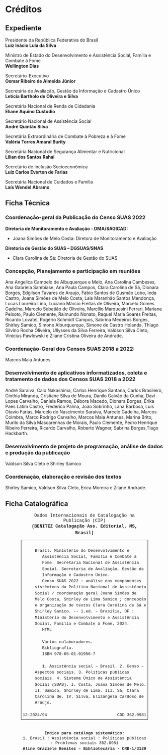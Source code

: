 # Créditos {.unnumbered}

## Expediente {.unnumbered}

Presidente da República Federativa do Brasil\
**Luiz Inácio Lula da Silva**

Ministro de Estado do Desenvolvimento e Assistência Social, Família e Combate à Fome\
**Wellington Dias**

Secretário-Executivo\
**Osmar Ribeiro de Almeida Júnior**

Secretária de Avaliação, Gestão da Informação e Cadastro Único\
**Letícia Bartholo de Oliveira e Silva**

Secretária Nacional de Renda de Cidadania\
**Eliane Aquino Custodio**

Secretário Nacional de Assistência Social\
**André Quintão Silva**

Secretária Extraordinária de Combate à Pobreza e à Fome\
**Valéria Torres Amaral Burity**

Secretária Nacional de Segurança Alimentar e Nutricional\
**Lilian dos Santos Rahal**

Secretário de Inclusão Socioeconômica\
**Luiz Carlos Everton de Farias**

Secretária Nacional de Cuidados e Família\
**Laís Wendel Abramo**

## Ficha Técnica {.unnumbered}

### Coordenação-geral da Publicação do Censo SUAS 2022 {.unnumbered}

**Diretoria de Monitoramento e Avaliação - DMA/SAGICAD:**

-   Joana Simões de Melo Costa: Diretora de Monitoramento e Avaliação
   

**Diretoria de Gestão do SUAS -- DGSUAS/SNAS**

-   Clara Carolina de Sá: Diretoria de Gestão do SUAS


### Concepção, Planejamento e participação em reuniões {.unnumbered}

Ana Angelica Campelo de Albuquerque e Melo, Ana Carolina Cambeses, Ana Gabriela Sambiase, Ana Paula Campos, Clara Carolina de Sá, Dionara Borges, Edgilson Tavares de Araujo, Fabio Santos de Gusmão Lobo, Ieda Castro, Joana Simões de Melo Costa, Lais Maranhão Santos Mendonça, Lucas Loureiro Lino, Luciano Márcio Freitas de Oliveira, Marcelo Gomes Gadelha, Marcelo Sebatião de Oliveira, Marcílio Marquesini Ferrari, Mariana Peixoto, Paulo Clemente, Raimundo Nonato, Raquel Maria Soares Freitas, Ricardo Lovatel, Rogério Schmidt Campos, Sabrina Medeiros Borges, Shirley Samico, Simone Alburquerque, Simone de Castro Holanda, Thiago Silvino Rocha Oliveira, Ullysses da Silva Ferreira, Valdson Silva Cleto, Vinicius Pawlowski e Zilane Cristina Oliveira de Andrade.

### Coordenação-Geral dos Censos SUAS 2018 a 2022: {.unnumbered}

Marcos Maia Antunes

### Desenvolvimento de aplicativos informatizados, coleta e tratamento de dados dos Censos SUAS 2018 a 2022 {.unnumbered}

André Saraiva, Caio Nakashima, Carlos Henrique Santana, Carlos Brasileiro, Cinthia Miranda, Cristiane Silva de Moura, Danilo Galvão da Cunha, Davi Lopes Carvalho, Daniela Ramos, Débora Macedo, Dionara Borges, Érika Paes Latim Castro, Frederico Palma, João Sobrinho, Lana Barbosa, Luis Otavio Farias, Marcelo do Nascimento Saraiva, Marcelo Gadelha, Marcos Coimbra, Marco Rodrigo Carvalho, Marcos Maia Antunes, Marina Brito, Murilo da Silva Mascarenhas de Morais, Paulo Clemente, Pedro Henrique Ribeiro Ferreira, Ricardo Carvalho, Roberto Wagner, Sabrina Borges,Tiago Hackbarth.

### Desenvolvimento de projeto de programação, análise de dados e produção da publicação {.unnumbered}

Valdson Silva Cleto e Shirley Samico


### Coordenação, elaboração e revisão dos textos {.unnumbered}

Shirley Samico, Valdson Silva Cleto, Erica Moreira e Zilane Andrade.

## Ficha Catalográfica {.unnumbered}

```{=html}
<html xmlns="http://www.w3.org/1999/xhtml" xmlns:epub="http://www.idpf.org/2007/ops">
<head>
	<link href="../Styles/idGeneratedStyles.css" rel="stylesheet" type="text/css"/>
	<link href="../Styles/estilo_geral.css" rel="stylesheet" type="text/css"/>
    
  <style>
        
p.ficha-centro {
  -webkit-hyphens: none !important; 
  adobe-hyphenate: none; 
  -moz-hyphens: none; 
  hyphens: none; 
	font-family:"Courier New", courier, monospace;
	font-size:1em;
	font-style:normal;
	font-variant:normal;
	font-weight:normal;
	line-height:1.15;
	margin-bottom:0;
	margin-left:0;
	margin-right:0;
	margin-top:0;
	orphans:1;
	page-break-after:auto;
	page-break-before:auto;
	text-align:center;
	text-decoration:none;
	text-indent:0;
	text-transform:none;
	widows:1;
}
        
p.ficha-centro-11 {
  -webkit-hyphens: none !important; 
  adobe-hyphenate: none; 
  -moz-hyphens: none; 
  hyphens: none; 
	font-family:"Courier New", courier, monospace;
	font-size:0.917em;
	font-style:normal;
	font-variant:normal;
	font-weight:normal;
	line-height:1.15;
	margin-bottom:0;
	margin-left:0;
	margin-right:0;
	margin-top:0;
	orphans:1;
	page-break-after:auto;
	page-break-before:auto;
	text-align:center;
	text-decoration:none;
	text-indent:0;
	text-transform:none;
	widows:1;
}

p.ficha-esq {
  -webkit-hyphens: none !important; 
  adobe-hyphenate: none; 
  -moz-hyphens: none; 
  hyphens: none; 
	font-family:"Courier New", courier, monospace;
	font-size:0.917em;
	font-style:normal;
	font-variant:normal;
	font-weight:normal;
	line-height:1.5;
	margin-bottom:0;
	margin-left:0;
	margin-right:0;
	margin-top:0;
	orphans:1;
	page-break-after:auto;
	page-break-before:auto;
	text-align:left;
	text-decoration:none;
	text-indent:0;
	text-transform:none;
	widows:1;
}
        
p.ficha-autor {
  -webkit-hyphens: none !important; 
  adobe-hyphenate: none; 
  -moz-hyphens: none; 
  hyphens: none; 
	font-family:"Courier New", courier, monospace;
	font-size:0.917em;
	font-style:normal;
	font-variant:normal;
	font-weight:normal;
	line-height:1.5;
	margin-bottom:0;
	margin-left:4.8em;
	margin-right:0;
	margin-top:0;
	orphans:1;
	page-break-after:auto;
	page-break-before:auto;
	text-align:left;
	text-decoration:none;
	text-indent:-1.8em;
	text-transform:none;
	widows:1;
}

p.ficha {
  -webkit-hyphens: none !important; 
  adobe-hyphenate: none; 
  -moz-hyphens: none; 
  hyphens: none; 
	font-family:"Courier New", courier, monospace;
	font-size:0.917em;
	font-style:normal;
	font-variant:normal;
	font-weight:normal;
	line-height:1.5;
	margin-bottom:0;
	margin-left:3em;
	margin-right:0;
	margin-top:0;
	orphans:1;
	page-break-after:auto;
	page-break-before:auto;
	text-align:left;
	text-decoration:none;
	text-indent:1.8em;
	text-transform:none;
	widows:1;
}

p.ficha-ca {
  -webkit-hyphens: none !important; 
  adobe-hyphenate: none; 
  -moz-hyphens: none; 
  hyphens: none; 
	font-family:"Courier New", courier, monospace;
	font-size:1em;
	font-style:normal;
	font-variant:normal;
	font-weight:bold;
	line-height:1.5;
	margin-bottom:0;
	margin-left:0;
	margin-right:0;
	margin-top:0;
	orphans:1;
	page-break-after:auto;
	page-break-before:auto;
	text-align:center;
	text-decoration:none;
	text-indent:0;
	text-transform:none;
	widows:1;
}

p.ficha-center-bold-11 {
  -webkit-hyphens: none !important; 
  adobe-hyphenate: none; 
  -moz-hyphens: none; 
  hyphens: none; 
	font-family:"Courier New", courier, monospace;
	font-size:0.917em;
	font-style:normal;
	font-variant:normal;
	font-weight:bold;
	line-height:1.5;
	margin-bottom:0;
	margin-left:0;
	margin-right:0;
	margin-top:0;
	orphans:1;
	page-break-after:auto;
	page-break-before:auto;
	text-align:center;
	text-decoration:none;
	text-indent:0;
	text-transform:none;
	widows:1;
}
        
div.ficha {
	border-width:1px;
	border-style:solid;
  padding:0.3em;
	margin:.8em auto 1em auto;
}
        
div.caixa-ficha {
  text-align:center;
}
        
div.grupo {
  display:inline-block;
  width:80%;
  margin:0 auto;
}
        
table.ficha, table.ficha tr, table.ficha td { 
  border:0;
}

div.tabela-ficha {
  text-align:center;
}

table.ficha {
  display:inline-table;
  margin:1em 0;
}
    
  </style>
	</head>

<body xmlns:xml="http://www.w3.org/XML/1998/namespace">
  <div class="caixa-ficha">
		<div id="_idContainer004" class="grupo">
			<p class="ficha-centro">Dados Internacionais de Catalogação na Publicação (CIP)</p>
			<p class="ficha-ca">(BENITEZ Catalogação Ass. Editorial, MS, Brasil)</p>
			
      <!-- #################### FICHA ###################### -->
      
			<div class="ficha" id="_idContainer003">
				<p class="ficha">	<br/></p>
				<p class="ficha-autor">Brasil. Ministério do Desenvolvimento e Assistência Social, Família e Combate à Fome. Secretaria Nacional de Assistência Social. Secretaria de Avaliação, Gestão da Informação e Cadastro Único.</p>
				<p class="ficha">	Censo SUAS 2022 : análise dos componentes sistêmicos da Política Nacional de Assistência Social / coordenação geral Joana Simões de Melo Costa, Shirley de Lima Samico ; concepção e organização de textos Clara Carolina de Sá e Shirley Samico. -- 1.ed. –  Brasília, DF : Ministério do Desenvolvimento e Assistência Social, Família e Combate à Fome, 2024. </p>
				<p class="ficha">	HTML<br/><br/></p>
				<p class="ficha">	Vários colaboradores.</p>
				<p class="ficha">	Bibliografia.</p>
				<p class="ficha">	ISBN 978-65-01-01956-7<br/><br/></p>
				<p class="ficha">	1. Assistência social – Brasil. 2. Censo – Aspectos sociais. 3. Políticas públicas sociais. 4. Sistema Único de Assistência Social (SUAS). I. Costa, Joana Simões de Melo. II. Samico, Shirley de Lima. III. Sá, Clara Carolina de. IV. Silva, Elizangela Cardoso de Araújo.<br/><br/></p>
				<p class="ficha-esq">
				  12-2024/94
				  <span style="float: right;">
				    CDD 362.0981
          </span>
				</p>
			</div>
        
      <!-- #################### ENDEREÇO ###################### -->
		  <div id="_idContainer005 grupo">
				<p class="ficha">	<br/></p>
        <p class="ficha-center-bold-11">Índice para catálogo sistemático:</p>
			  <p class="ficha-centro-11">1. Brasil : Assistência social : Políticas públicas : Problemas sociais   362.0981</p>
        <p class="ficha-center-bold-11">Aline Graziele Benitez – Bibliotecária - CRB-1/3129</p>
		  </div>
		</div>
	</div>
</body>
```
